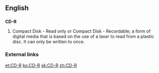 ==English==

==={{initialism}}===
'''CD-R'''

# Compact Disk - Read only or Compact Disk - Recordable; a form of digital media that is based on the use of a laser to read from a plastic disc.  It can only be written to once.

===External links===
{{pedialite}}

[[et:CD-R]]
[[ko:CD-R]]
[[sk:CD-R]]
[[zh:CD-R]]